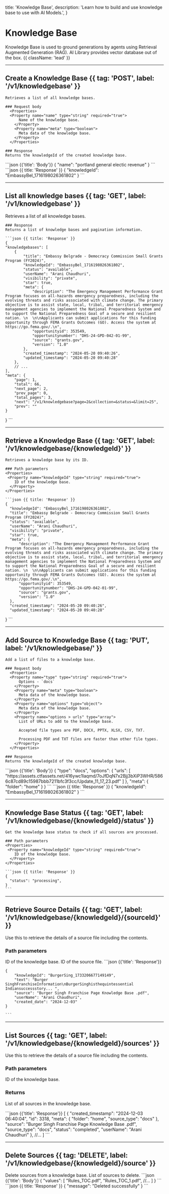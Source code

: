   title: 'Knowledge Base',
  description:
    'Learn how to build and use knowledge base to use with AI Models.',
}

# Knowledge Base

Knowledge Base is used to ground generations by agents using Retrieval Augmented Generation (RAG). AI Library provides vector database out of the box. {{ className: 'lead' }}

---

## Create a Knowledge Base {{ tag: 'POST', label: '/v1/knowledgebase' }}

<Row>
  <Col>

    Retrieves a list of all knowledge bases.

    ### Request body
      <Properties>
      <Property name="name" type="string" required="true">
          Name of the knowledge base.
        </Property>
        <Property name="meta" type="boolean">
          Meta data of the knowledge base.
        </Property>
      </Properties> 

    ### Response
    Returns the knowledgeId of the created knowledge base.


  </Col>
  <Col sticky>
  ```json {{'title': 'Body'}}
    {
        "name": "portland general electic revenue"  
    }
    ```
    ```json {{ title: 'Response' }}
    {
      "knowledgeId": "EmbassyBel_1716198026361802"
    }
    ```

  </Col>
  </Row>



---

## List all knowledge bases {{ tag: 'GET', label: '/v1/knowledgebase' }}

<Row>
  <Col>
    Retrieves a list of all knowledge bases. 

    ### Response
    Returns a list of knowledge bases and pagination information.

  </Col>
  <Col sticky>

    ```json {{ title: 'Response' }}
    {
    "knowledgebases": [
        {
            "title": "Embassy Belgrade - Democracy Commission Small Grants Program (FY2024)",
            "knowledgeId": "EmbassyBel_1716198026361802",
            "status": "available",
            "userName": "Arani Chaudhuri",
            "visibility": "private",
            "star": true,
            "meta": {
                "description": "The Emergency Management Performance Grant Program focuses on all-hazards emergency preparedness, including the evolving threats and risks associated with climate change. The primary objective is to assist state, local, tribal, and territorial emergency management agencies to implement the National Preparedness System and to support the National Preparedness Goal of a secure and resilient nation. \n  \n\nApplicants can submit applications for this funding opportunity through FEMA Grants Outcomes (GO). Access the system at https://go.fema.gov/.\n",
                "opportunityid": 353549,
                "opportunitynumber": "DHS-24-GPD-042-01-99",
                "source": "grants.gov",
                "version": "1.0"
            },
            "created_timestamp": "2024-05-20 09:40:26",
            "updated_timestamp": "2024-05-20 09:40:28"
        },
        // ...
    ],
    "meta": {
        "page": 1,
        "total": 66,
        "next_page": 2,
        "prev_page": 0,
        "total_pages": 3,
        "next": "/v1/knowledgebase?page=2&collection=&status=&limit=25",
        "prev": ""
    }
}
    ```

  </Col>
</Row>

---

## Retrieve a Knowledge Base {{ tag: 'GET', label: '/v1/knowledgebase/{knowledgeId}' }}

<Row>
  <Col>

    Retrieves a knowledge base by its ID.

    ### Path parameters
    <Properties>
     <Property name="knowledgeId" type="string" required="true">
        ID of the knowledge base.
      </Property>
    </Properties>


  </Col>
  <Col sticky>

    ```json {{ title: 'Response' }}
    {
      "knowledgeId": "EmbassyBel_1716198026361802",
      "title": "Embassy Belgrade - Democracy Commission Small Grants Program (FY2024)",
      "status": "available",
      "userName": "Arani Chaudhuri",
      "visibility": "private",
      "star": true,
      "meta": {
          "description": "The Emergency Management Performance Grant Program focuses on all-hazards emergency preparedness, including the evolving threats and risks associated with climate change. The primary objective is to assist state, local, tribal, and territorial emergency management agencies to implement the National Preparedness System and to support the National Preparedness Goal of a secure and resilient nation. \n  \n\nApplicants can submit applications for this funding opportunity through FEMA Grants Outcomes (GO). Access the system at https://go.fema.gov/.\n",
          "opportunityid": 353549,
          "opportunitynumber": "DHS-24-GPD-042-01-99",
          "source": "grants.gov",
          "version": "1.0"
      },
      "created_timestamp": "2024-05-20 09:40:26",
      "updated_timestamp": "2024-05-20 09:40:28"
  }
    ```

  </Col>
</Row>

---

## Add Source to Knowledge Base  {{ tag: 'PUT', label: '/v1/knowledgebase/' }}

<Row>
  <Col>

    Add a list of files to a knowledge base.

    ### Request body
      <Properties>
      <Property name="type" type="string" required="true">
          Options - `docs`
        </Property>
        <Property name="meta" type="boolean">
          Meta data of the knowledge base.
        </Property>
        <Property name="options" type="object">
          Meta data of the knowledge base.
        </Property>
        <Property name="options > urls" type="array">
          List of URLs to add to the knowledge base.

          Accepted file types are PDF, DOCX, PPTX, XLSX, CSV, TXT. 
          
          Processing PDF and TXT files are faster than other file types.
        </Property>
      </Properties> 

    ### Response
    Returns the knowledgeId of the created knowledge base.


  </Col>
  <Col sticky>
  ```json {{'title': 'Body'}}
    {
        "type": "docs",
        "options": {
            "urls": [
                "https://assets.ctfassets.net/416ywc1laqmd/7oJfDqN7x2Bjj3bXiP3WHR/5866c87cd89c15987bbb7211bfc3f3cc/Update_11_17_23.pdf"
            ]
        },
        "meta": {
            "folder": "home"
        }
    }
    ```
    ```json {{ title: 'Response' }}
    {
      "knowledgeId": "EmbassyBel_1716198026361802"
    }
    ```

  </Col>
</Row>

---

## Knowledge Base Status {{ tag: 'GET', label: '/v1/knowledgebase/{knowledgeId}/status' }}

<Row>
  <Col>

    Get the knowledge base status to check if all sources are processed.

    ### Path parameters
    <Properties>
     <Property name="knowledgeId" type="string" required="true">
        ID of the knowledge base.
      </Property>
    </Properties>


  </Col>
  <Col sticky>

    ```json {{ title: 'Response' }}
    {
      "status": "processing",
    }
    ```

  </Col>
</Row>

---

## Retrieve Source Details {{ tag: 'GET', label: '/v1/knowledgebase/{knowledgeId}/{sourceId}' }}

<Row>
  <Col>

  Use this to retrieve the details of a source file including the contents.

  ### Path parameters
  <Properties>
  <Property name="knowledgeId" type="string" required="true">
      ID of the knowledge base.
    </Property>
    <Property name="sourceId" type="string" required="true">
      ID of the source file.
    </Property>
  </Properties>
  </Col>
    <Col sticky>
    ```json {{'title': 'Response'}}

    {
        "knowledgeId": "BurgerSing_1733206677149149",
        "text": "Burger SinghFranchiseInformation\nBurgerSinghisthequintessential Indiansuccessstory... ",
        "source": "Burger Singh Franchise Page Knowledge Base .pdf",
        "userName": "Arani Chaudhuri",
        "created_date": "2024-12-03"
    }
    
    ```
  </Col>
</Row>


---

## List Sources {{ tag: 'GET', label: '/v1/knowledgebase/{knowledgeId}/sources' }}

<Row>
  <Col>

  Use this to retrieve the details of a source file including the contents.

  ### Path parameters
  <Properties>
  <Property name="knowledgeId" type="string" required="true">
      ID of the knowledge base.
    </Property>
  </Properties>

### Returns
List of all sources in the knowledge base.

</Col>
  <Col sticky>
```json {{'title': 'Response'}}
[
    {
        "created_timestamp": "2024-12-03 06:40:04",
        "id": 3318,
        "meta": {
            "folder": "home",
            "source_type": "docs"
        },
        "source": "Burger Singh Franchise Page Knowledge Base .pdf",
        "source_type": "docs",
        "status": "completed",
        "userName": "Arani Chaudhuri"
    },
    //...
]
```
</Col>
</Row>


---

## Delete Sources {{ tag: 'DELETE', label: '/v1/knowledgebase/{knowledgeId}/source' }}

<Row>
  <Col>
    Delete sources from a knowledge base.
    <Properties>
      <Property name="values" type="array" required="true">
          List of sources to delete.
      </Property>
    </Properties>
  </Col>
  <Col sticky>
  ```json {{'title': 'Body'}}
    {
        "values": [
            "Rules_TOC.pdf",
            "Rules_TOC_1.pdf",
            //...
        ]
    }
    ```
    ```json {{ title: 'Response' }}
    {
        "message": "Deleted successfully"
    }
    ```
  </Col>
</Row>

